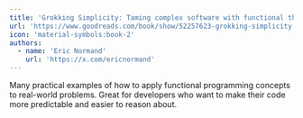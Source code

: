 ```yaml
---
title: 'Grokking Simplicity: Taming complex software with functional thinking'
url: 'https://www.goodreads.com/book/show/52257623-grokking-simplicity'
icon: 'material-symbols:book-2'
authors:
  - name: 'Eric Normand'
    url: 'https://x.com/ericnormand'
---
```


Many practical examples of how to apply functional programming concepts to real-world problems. Great for developers who want to make their code more predictable and easier to reason about.
